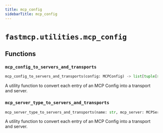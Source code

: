 ```yaml
---
title: mcp_config
sidebarTitle: mcp_config
---
```


# `fastmcp.utilities.mcp_config`

## Functions

### `mcp_config_to_servers_and_transports` <sup><a href="https://github.com/pchaganti/gx-fast-mcp/blob/main/src/fastmcp/utilities/mcp_config.py#L11" target="_blank"><Icon icon="github" style="width: 14px; height: 14px;" /></a></sup>

```python
mcp_config_to_servers_and_transports(config: MCPConfig) -> list[tuple[str, FastMCP[Any], ClientTransport]]
```


A utility function to convert each entry of an MCP Config into a transport and server.


### `mcp_server_type_to_servers_and_transports` <sup><a href="https://github.com/pchaganti/gx-fast-mcp/blob/main/src/fastmcp/utilities/mcp_config.py#L21" target="_blank"><Icon icon="github" style="width: 14px; height: 14px;" /></a></sup>

```python
mcp_server_type_to_servers_and_transports(name: str, mcp_server: MCPServerTypes) -> tuple[str, FastMCP[Any], ClientTransport]
```


A utility function to convert each entry of an MCP Config into a transport and server.

